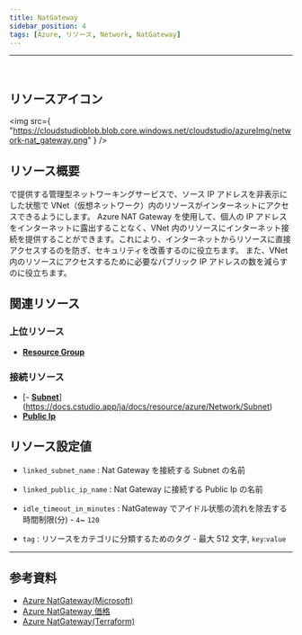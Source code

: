 ```yaml
---
title: NatGateway
sidebar_position: 4
tags: [Azure, リソース, Network, NatGateway]
---
```


<hr />
<br />

## リソースアイコン

<img
    src={
        "https://cloudstudioblob.blob.core.windows.net/cloudstudio/azureImg/network-nat_gateway.png"
    }
/>

## リソース概要

で提供する管理型ネットワーキングサービスで、ソース IP アドレスを非表示にした状態で VNet（仮想ネットワーク）内のリソースがインターネットにアクセスできるようにします。
Azure NAT Gateway を使用して、個人の IP アドレスをインターネットに露出することなく、VNet 内のリソースにインターネット接続を提供することができます。これにより、インターネットからリソースに直接アクセスするのを防ぎ、セキュリティを改善するのに役立ちます。
また、VNet 内のリソースにアクセスするために必要なパブリック IP アドレスの数を減らすのに役立ちます。

## 関連リソース

### 上位リソース

-   [**Resource Group**](https://docs.cstudio.app/ja/docs/resource/azure/Base/ResourceGroup)

### 接続リソース

-   [- [**Subnet**](https://docs.cstudio.app/ja/docs/resource/azure/Network/Subnet)](https://docs.cstudio.app/ja/docs/resource/azure/Network/Subnet)
-   [**Public Ip**](https://docs.cstudio.app/ja/docs/resource/azure/Network/PublicIp)

## リソース設定値

-   `linked_subnet_name` : Nat Gateway を接続する Subnet の名前

-   `linked_public_ip_name` : Nat Gateway に接続する Public Ip の名前

-   `idle_timeout_in_minutes` : NatGateway でアイドル状態の流れを除去する時間制限(分) - `4`~ `120`

-   `tag` : リソースをカテゴリに分類するためのタグ - 最大 512 文字, `key`:`value`

---

## 参考資料

-   [Azure NatGateway(Microsoft)](https://learn.microsoft.com/en-us/azure/virtual-network/nat-gateway/nat-overview)
-   [Azure NatGateway 価格](https://azure.microsoft.com/en-us/pricing/details/virtual-network/)
-   [Azure NatGateway(Terraform)](https://registry.terraform.io/providers/hashicorp/azurerm/latest/docs/resources/nat_gateway)
